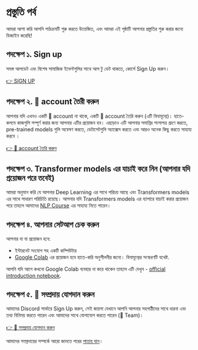 # প্রস্তুতি পর্ব

আমরা আশা করি আপনি পাঠক্রমটি শুরু করতে উত্তেজিত, এবং আমরা এই পৃষ্ঠাটি আপনার প্রস্তুতির শুরু করার জন্যে ডিজাইন করেছি!

## পদক্ষেপ ১. Sign up

সমস্ত আপডেট এবং বিশেষ সামাজিক ইভেন্টগুলির সাথে আপ টু ডেট থাকতে, কোর্সে Sign Up করুন ৷

[👉 SIGN UP](http://eepurl.com/insvcI)

## পদক্ষেপ ২. 🤗 account তৈরী করুন

আপনার যদি এখনও একটি 🤗 account না থাকে, একটি 🤗 account তৈরি করুন (এটি বিনামূল্যে)। হাতে-কলমে কাজগুলি সম্পূর্ণ করার জন্য আপনার এটির
প্রয়োজন হব। এছাড়াও এটি আপনার সমাপ্তির শংসাপত্র গ্রহণ করতে, pre-trained models গুলি অন্বেষণ করতে, ডেটাসেটগুলি অ্যাক্সেস করতে এবং আরও
অনেক কিছু করতে সাহায্য করবে ।

[👉 🤗 account তৈরি করুন](https://huggingface.co/join)

## পদক্ষেপ ৩. Transformer models এর যাচাই করে নিন (আপনার যদি প্রয়োজন পরে তবেই)

আমরা অনুমান করি যে আপনার Deep Learning এর সাথে পরিচয় আছে এবং Transformers models এর সাথে সাধারণ পরিচিতি রয়েছে।
আপনার যদি Transformers models এর ব্যাপারে যাচাই করার প্রয়োজন পরে তাহলে আমাদের [NLP Course](https://huggingface.co/course/chapter1/1) এর সাহায্য নিতে পারেন।

## পদক্ষেপ ৪. আপনার সেটআপ চেক করুন

আপনার যা যা প্রয়োজন হবে:
- ইন্টারনেট সংযোগ সহ একটি কম্পিউটার
- [Google Colab](https://colab.research.google.com) এর প্রয়োজন হবে হাতে-করি অনুশীলনীর জন্যে। বিনামূল্যের সংস্করণটি যথেষ্ট.

আপনি যদি আগে কখনো Google Colab ব্যবহার না করে থাকেন তাহলে এটি দেখুন - [official introduction notebook](https://colab.research.google.com/notebooks/intro.ipynb).

## পদক্ষেপ ৫. 🤗 সম্প্রদায় যোগদান করুন

আমাদের Discord সার্ভারে Sign Up করুন, সেই জায়গা যেখানে আপনি আপনার সহপাঠীদের সাথে ধারনা এবং তথ্য বিনিময় করতে পারেন এবং আমাদের সাথে যোগাযোগ করতে পারেন (🤗 Team)।

[👉 🤗 সম্প্রদায় যোগদান করুন](http://hf.co/join/discord)

আমাদের সম্প্রদায়ের সম্পর্কে আরো জানতে পরের [পাতায় যান](community)।
